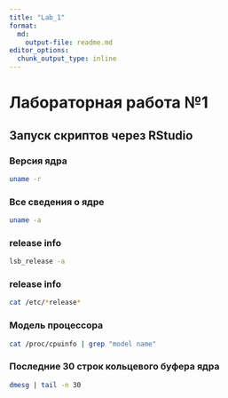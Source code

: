 ```yaml
---
title: "Lab_1"
format:
  md:
    output-file: readme.md
editor_options:  
  chunk_output_type: inline
---
```


# Лабораторная работа №1
## Запуск скриптов через RStudio

### Версия ядра

```bash
uname -r
```

### Все сведения о ядре

```bash
uname -a
```

### release info

```bash
lsb_release -a
```

### release info

```bash
cat /etc/*release*
```

### Модель процессора

```bash
cat /proc/cpuinfo | grep "model name"
```

### Последние 30 строк кольцевого буфера ядра

```bash
dmesg | tail -n 30
```

```r
```



